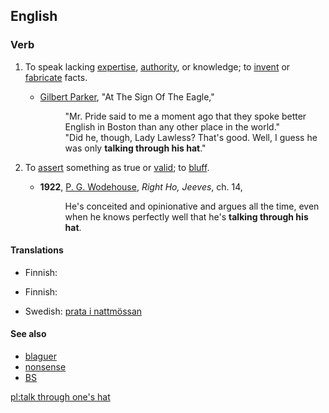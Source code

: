 ==English==

===Verb===
{{infl|en|verb|head=[[to]] [[talk]] [[through]] [[one]][['s]] [[hat]]}}

# {{idiom}} To speak lacking [[expertise]], [[authority]], or knowledge; to [[invent]] or [[fabricate]] facts.
#*{{circa|1900}} [[w:Gilbert Parker|Gilbert Parker]], "At The Sign Of The Eagle,"
#*:"Mr. Pride said to me a moment ago that they spoke better English in Boston than any other place in the world."
#*:"Did he, though, Lady Lawless? That's good. Well, I guess he was only '''talking through his hat'''."
# {{idiom}} To [[assert]] something as true or [[valid]]; to [[bluff]].
#*'''1922''', [[w:P._G._Wodehouse|P. G. Wodehouse]], ''Right Ho, Jeeves'', ch. 14,
#*:He's conceited and opinionative and argues all the time, even when he knows perfectly well that he's '''talking through his hat'''.

====Translations====
{{trans-top|to speak lacking knowledge}}
* Finnish: {{t|fi|puhua läpiä päähänsä}}
{{trans-mid}}
{{trans-bottom}}

{{trans-top|to bluff}}
* Finnish: {{t|fi|puhua vastoin parempaa tietoaan}}
{{trans-mid}}
{{trans-bottom}}

{{checktrans-top}}
* Swedish: [[prata i nattmössan]]
{{trans-bottom}}

====See also====
* [[blaguer]]
* [[nonsense]]
* [[BS]]

[[pl:talk through one's hat]]
